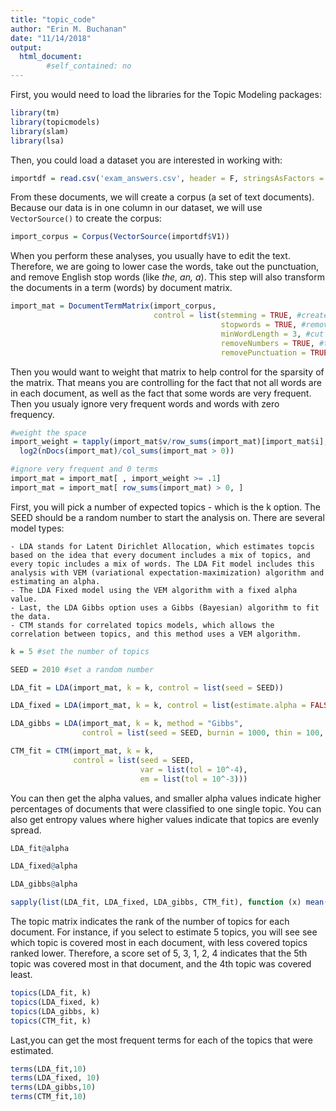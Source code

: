 ```yaml
---
title: "topic_code"
author: "Erin M. Buchanan"
date: "11/14/2018"
output: 
  html_document:
        #self_contained: no
---
```


First, you would need to load the libraries for the Topic Modeling packages:

```r
library(tm)
library(topicmodels)
library(slam)
library(lsa)
```

Then, you could load a dataset you are interested in working with:

```r
importdf = read.csv('exam_answers.csv', header = F, stringsAsFactors = F)
```

From these documents, we will create a corpus (a set of text documents). Because our data is in one column in our dataset, we will use `VectorSource()` to create the corpus:

```r
import_corpus = Corpus(VectorSource(importdf$V1))
```

When you perform these analyses, you usually have to edit the text. Therefore, we are going to lower case the words, take out the punctuation, and remove English stop words (like *the, an, a*). This step will also transform the documents in a term (words) by document matrix. 

```r
import_mat = DocumentTermMatrix(import_corpus,
                                control = list(stemming = TRUE, #create root words
                                               stopwords = TRUE, #remove stop words
                                               minWordLength = 3, #cut out small words
                                               removeNumbers = TRUE, #take out the numbers
                                               removePunctuation = TRUE)) #take out punctuation 
```

Then you would want to weight that matrix to help control for the sparsity of the matrix. That means you are controlling for the fact that not all words are in each document, as well as the fact that some words are very frequent. Then you usualy ignore very frequent words and words with zero frequency. 

```r
#weight the space
import_weight = tapply(import_mat$v/row_sums(import_mat)[import_mat$i], import_mat$j, mean) *
  log2(nDocs(import_mat)/col_sums(import_mat > 0))

#ignore very frequent and 0 terms
import_mat = import_mat[ , import_weight >= .1]
import_mat = import_mat[ row_sums(import_mat) > 0, ]
```

First, you will pick a number of expected topics - which is the k option. The SEED should be a random number to start the analysis on. There are several model types:

    - LDA stands for Latent Dirichlet Allocation, which estimates topcis based on the idea that every document includes a mix of topics, and every topic includes a mix of words. The LDA Fit model includes this analysis with VEM (variational expectation-maximization) algorithm and estimating an alpha.
    - The LDA Fixed model using the VEM algorithm with a fixed alpha value. 
    - Last, the LDA Gibbs option uses a Gibbs (Bayesian) algorithm to fit the data. 
    - CTM stands for correlated topics models, which allows the correlation between topics, and this method uses a VEM algorithm.

```r
k = 5 #set the number of topics

SEED = 2010 #set a random number 

LDA_fit = LDA(import_mat, k = k, control = list(seed = SEED))

LDA_fixed = LDA(import_mat, k = k, control = list(estimate.alpha = FALSE, seed = SEED))

LDA_gibbs = LDA(import_mat, k = k, method = "Gibbs", 
                control = list(seed = SEED, burnin = 1000, thin = 100, iter = 1000))

CTM_fit = CTM(import_mat, k = k, 
              control = list(seed = SEED, 
                             var = list(tol = 10^-4), 
                             em = list(tol = 10^-3)))
```

You can then get the alpha values, and smaller alpha values indicate higher percentages of documents that were classified to one single topic. You can also get entropy values where higher values indicate that topics are evenly spread.

```r
LDA_fit@alpha

LDA_fixed@alpha

LDA_gibbs@alpha

sapply(list(LDA_fit, LDA_fixed, LDA_gibbs, CTM_fit), function (x) mean(apply(posterior(x)$topics, 1, function(z) - sum(z * log(z)))))
```

The topic matrix indicates the rank of the number of topics for each document. For instance, if you select to estimate 5 topics, you will see see which topic is covered most in each document, with less covered topics ranked lower. Therefore, a score set of 5, 3, 1, 2, 4 indicates that the 5th topic was covered most in that document, and the 4th topic was covered least.

```r

topics(LDA_fit, k)
topics(LDA_fixed, k)
topics(LDA_gibbs, k)
topics(CTM_fit, k)

```

Last,you can get the most frequent terms for each of the topics that were estimated.

```r

terms(LDA_fit,10)
terms(LDA_fixed, 10)
terms(LDA_gibbs,10)
terms(CTM_fit,10)

```







